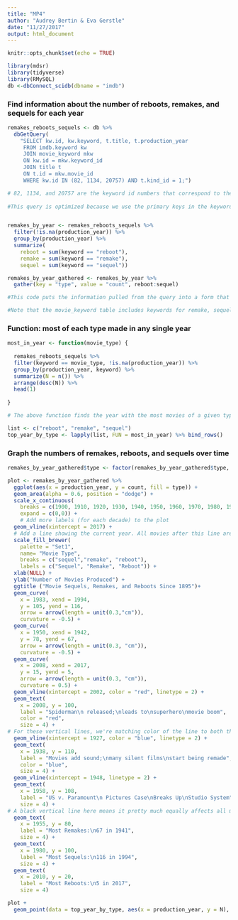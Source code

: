 ```yaml
---
title: "MP4"
author: "Audrey Bertin & Eva Gerstle"
date: "11/27/2017"
output: html_document
---
```

```r
knitr::opts_chunk$set(echo = TRUE)
```

```r

library(mdsr)
library(tidyverse)
library(RMySQL)
db <-dbConnect_scidb(dbname = "imdb")

```


### Find information about the number of reboots, remakes, and sequels for each year

```r

remakes_reboots_sequels <- db %>%
  dbGetQuery(
    "SELECT kw.id, kw.keyword, t.title, t.production_year 
     FROM imdb.keyword kw
     JOIN movie_keyword mkw 
     ON kw.id = mkw.keyword_id
     JOIN title t
     ON t.id = mkw.movie_id
     WHERE kw.id IN (82, 1134, 20757) AND t.kind_id = 1;")

# 82, 1134, and 20757 are the keyword id numbers that correspond to the keywords remake, reboot, and sequel.
    
#This query is optimized because we use the primary keys in the keyword and title tables to join. When we use "where" to select the IDs from title and keyword, SQL only has to look at 1 and 3 rows, respectively. On movie keyword, keyword id is indexed, so we only have to look at 32 rows when referencing that table! Therefore, this query is extremely fast.


remakes_by_year <- remakes_reboots_sequels %>%
  filter(!is.na(production_year)) %>%
  group_by(production_year) %>%
  summarize(
    reboot = sum(keyword == "reboot"),
    remake = sum(keyword == "remake"),
    sequel = sum(keyword == "sequel"))

remakes_by_year_gathered <- remakes_by_year %>%
  gather(key = "type", value = "count", reboot:sequel)

#This code puts the information pulled from the query into a form that allows us to graph the information for sequels, remakes, and reboots all on one single graph.

#Note that the movie_keyword table includes keywords for remake, sequel, AND reboot (unlike the link_type table), so here we can see reboots as well.

```

### Function: most of each type made in any single year
```r

most_in_year <- function(movie_type) {
  
  remakes_reboots_sequels %>%
  filter(keyword == movie_type, !is.na(production_year)) %>%
  group_by(production_year, keyword) %>%
  summarize(N = n()) %>%
  arrange(desc(N)) %>%
  head(1)
  
}

# The above function finds the year with the most movies of a given type made (e.g. the year with the most sequels)

list <- c("reboot", "remake", "sequel")
top_year_by_type <- lapply(list, FUN = most_in_year) %>% bind_rows()

```


### Graph the numbers of remakes, reboots, and sequels over time

```r

remakes_by_year_gathered$type <- factor(remakes_by_year_gathered$type, levels = c("sequel", "remake", "reboot"))

plot <- remakes_by_year_gathered %>%
  ggplot(aes(x = production_year, y = count, fill = type)) +
  geom_area(alpha = 0.6, position = "dodge") +
  scale_x_continuous(
    breaks = c(1900, 1910, 1920, 1930, 1940, 1950, 1960, 1970, 1980, 1990, 2000, 2010, 2020),
    expand = c(0,0)) + 
    # Add more labels (for each decade) to the plot
  geom_vline(xintercept = 2017) +
  # Add a line showing the current year. All movies after this line are planned and not actually finished.
  scale_fill_brewer(
    palette = "Set1",
    name= "Movie Type",
    breaks = c("sequel","remake", "reboot"),
    labels = c("Sequel", "Remake", "Reboot")) +
  xlab(NULL) +
  ylab("Number of Movies Produced") +
  ggtitle ("Movie Sequels, Remakes, and Reboots Since 1895")+
  geom_curve(
    x = 1983, xend = 1994,
    y = 105, yend = 116,
    arrow = arrow(length = unit(0.3,"cm")),
    curvature = -0.5) +
  geom_curve(
    x = 1950, xend = 1942,
    y = 78, yend = 67,
    arrow = arrow(length = unit(0.3, "cm")),
    curvature = -0.5) +
  geom_curve(
    x = 2008, xend = 2017,
    y = 15, yend = 5,
    arrow = arrow(length = unit(0.3, "cm")),
    curvature = 0.5) +
  geom_vline(xintercept = 2002, color = "red", linetype = 2) +
  geom_text(
    x = 2008, y = 100,
    label = "Spiderman\n released;\nleads to\nsuperhero\nmovie boom",
    color = "red", 
    size = 4) +
# For these vertical lines, we're matching color of the line to both the type of movie it affects most and to the text describing the event
  geom_vline(xintercept = 1927, color = "blue", linetype = 2) +
  geom_text(
    x = 1938, y = 110,
    label = "Movies add sound;\nmany silent films\nstart being remade",
    color = "blue",
    size = 4) +
  geom_vline(xintercept = 1948, linetype = 2) + 
  geom_text(
    x = 1958, y = 108,
    label = "US v. Paramount\n Pictures Case\nBreaks Up\nStudio System",
    size = 4) + 
# A black vertical line here means it pretty much equally affects all movie types
  geom_text(
    x = 1955, y = 80,
    label = "Most Remakes:\n67 in 1941",
    size = 4) +
  geom_text(
    x = 1980, y = 100,
    label = "Most Sequels:\n116 in 1994",
    size = 4) +
  geom_text(
    x = 2010, y = 20,
    label = "Most Reboots:\n5 in 2017",
    size = 4) 

plot +
  geom_point(data = top_year_by_type, aes(x = production_year, y = N), shape = 21, size = 1, fill = "white", color = "black") # Plot top years for each type of movie as dots on the plot

```